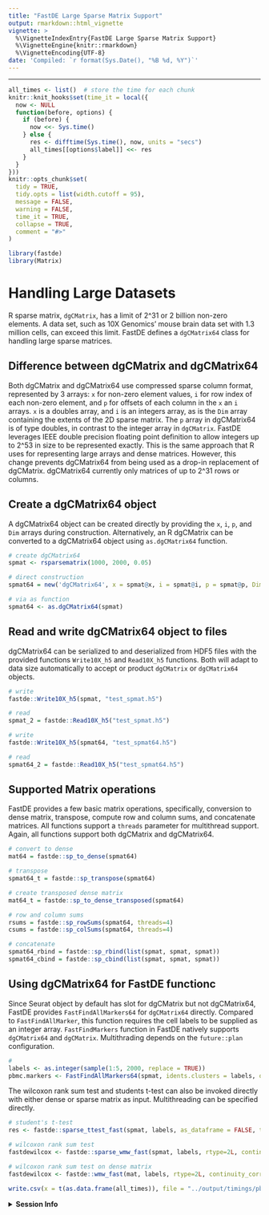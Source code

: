 ```yaml
---
title: "FastDE Large Sparse Matrix Support"
output: rmarkdown::html_vignette
vignette: >
  %\VignetteIndexEntry{FastDE Large Sparse Matrix Support}
  %\VignetteEngine{knitr::rmarkdown}
  %\VignetteEncoding{UTF-8}
date: 'Compiled: `r format(Sys.Date(), "%B %d, %Y")`'
---
```


***

```r
all_times <- list()  # store the time for each chunk
knitr::knit_hooks$set(time_it = local({
  now <- NULL
  function(before, options) {
    if (before) {
      now <<- Sys.time()
    } else {
      res <- difftime(Sys.time(), now, units = "secs")
      all_times[[options$label]] <<- res
    }
  }
}))
knitr::opts_chunk$set(
  tidy = TRUE,
  tidy.opts = list(width.cutoff = 95),
  message = FALSE,
  warning = FALSE,
  time_it = TRUE,
  collapse = TRUE,
  comment = "#>"
)
```

```r
library(fastde)
library(Matrix)
```

# Handling Large Datasets
R sparse matrix, `dgCMatrix`, has a limit of 2^31 or 2 billion non-zero elements.  A data set, such as 10X Genomics' mouse brain data set with 1.3 million cells, can exceed this limit.  FastDE defines a `dgCMatrix64` class for handling large sparse matrices.

## Difference between dgCMatrix and dgCMatrix64
Both dgCMatrix and dgCMatrix64 use compressed sparse column format, represented by 3 arrays: `x` for non-zero element values, `i` for row index of each non-zero element, and `p` for offsets of each column in the `x` an `i` arrays.  `x` is a doubles array, and `i` is an integers array, as is the `Dim` array containing the extents of the 2D sparse matrix.    The `p` array in dgCMatrix64 is of type doubles, in contrast to the integer array in `dgCMatrix`.   FastDE leverages IEEE double precision floating point definition to allow integers up to 2^53 in size to be represented exactly.  This is the same approach that R uses for representing large arrays and dense matrices.  However, this change prevents dgCMatrix64 from being used as a drop-in replacement of dgCMatrix.  dgCMatrix64 currently only matrices of up to 2^31 rows or columns.

## Create a dgCMatrix64 object
A dgCMatrix64 object can be created directly by providing the `x`, `i`, `p`, and `Dim` arrays during construction.  Alternatively, an R dgCMatrix can be converted to a dgCMatrix64 object using `as.dgCMatrix64` function.

```r
# create dgCMatrix64
spmat <- rsparsematrix(1000, 2000, 0.05)

# direct construction
spmat64 = new('dgCMatrix64', x = spmat@x, i = spmat@i, p = spmat@p, Dim = spmat@Dim, Dimnames = spmat@Dimnames)

# via as function
spmat64 <- as.dgCMatrix64(spmat)
```

## Read and write dgCMatrix64 object to files
dgCMatrix64 can be serialized to and deserialized from HDF5 files with the provided functions `Write10X_h5` and `Read10X_h5` functions.  Both will adapt to data size automatically to accept or product `dgCMatrix` or `dgCMatrix64` objects. 

```r
# write 
fastde::Write10X_h5(spmat, "test_spmat.h5")

# read
spmat_2 = fastde::Read10X_h5("test_spmat.h5")

# write 
fastde::Write10X_h5(spmat64, "test_spmat64.h5")

# read
spmat64_2 = fastde::Read10X_h5("test_spmat64.h5")
```

## Supported Matrix operations
FastDE provides a few basic matrix operations, specifically, conversion to dense matrix, transpose, compute row and column sums, and concatenate matrices.  All functions support a `threads` parameter for multithread support.  Again, all functions support both dgCMatrix and dgCMatrix64.  


```r
# convert to dense 
mat64 = fastde::sp_to_dense(spmat64)

# transpose
spmat64_t = fastde::sp_transpose(spmat64)

# create transposed dense matrix
mat64_t = fastde::sp_to_dense_transposed(spmat64)

# row and column sums
rsums = fastde::sp_rowSums(spmat64, threads=4)
csums = fastde::sp_colSums(spmat64, threads=4)

# concatenate
spmat64_rbind = fastde::sp_rbind(list(spmat, spmat, spmat))
spmat64_cbind = fastde::sp_cbind(list(spmat, spmat, spmat))
```


## Using dgCMatrix64 for FastDE functionc
Since Seurat object by default has slot for dgCMatrix but not dgCMatrix64, FastDE provides `FastFindAllMarkers64` for `dgCMatrix64` directly.  Compared to `FastFindAllMarker`, this function requires the cell labels to be supplied as an integer array.  `FastFindMarkers` function in FastDE natively supports `dgCMatrix64` and `dgCMatrix`.  Multithrading depends on the `future::plan` configuration.

```r
# 
labels <- as.integer(sample(1:5, 2000, replace = TRUE))
pbmc.markers <- FastFindAllMarkers64(spmat, idents.clusters = labels, only.pos = TRUE, min.pct = 0.25, logfc.threshold = 0.25, test.use = 'fastwmw', return.dataframe = TRUE)
```

The wilcoxon rank sum test and students t-test can also be invoked directly with either dense or sparse matrix as input.  Multithreading can be specified directly.

```r
# student's t-test
res <- fastde::sparse_ttest_fast(spmat, labels, as_dataframe = FALSE, threads = 4L, alternative = 2L, var_equal = FALSE)

# wilcoxon rank sum test
fastdewilcox <- fastde::sparse_wmw_fast(spmat, labels, rtype=2L, continuity_correction=TRUE, as_dataframe = FALSE, threads = 4L)

# wilcoxon rank sum test on dense matrix
fastdewilcox <- fastde::wmw_fast(mat, labels, rtype=2L, continuity_correction=TRUE, as_dataframe = FALSE, threads = 4L)
```


```r
write.csv(x = t(as.data.frame(all_times)), file = "../output/timings/pbmc3k_tutorial_times.csv")
```
<details>
  <summary>**Session Info**</summary>
```r
sessionInfo()
```
</details>